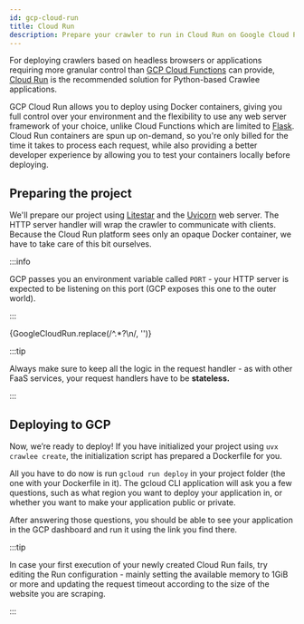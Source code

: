 ```yaml
---
id: gcp-cloud-run
title: Cloud Run
description: Prepare your crawler to run in Cloud Run on Google Cloud Platform.
---
```





For deploying crawlers based on headless browsers or applications requiring more granular control than [GCP Cloud Functions](./gcp-cloud-run-functions) can provide, [Cloud Run](https://cloud.google.com/run) is the recommended solution for Python-based Crawlee applications.

GCP Cloud Run allows you to deploy using Docker containers, giving you full control over your environment and the flexibility to use any web server framework of your choice, unlike Cloud Functions which are limited to [Flask](https://flask.palletsprojects.com/en/stable/). Cloud Run containers are spun up on-demand, so you're only billed for the time it takes to process each request, while also providing a better developer experience by allowing you to test your containers locally before deploying.

## Preparing the project

We'll prepare our project using [Litestar](https://litestar.dev/) and the [Uvicorn](https://www.uvicorn.org/) web server. The HTTP server handler will wrap the crawler to communicate with clients. Because the Cloud Run platform sees only an opaque Docker container, we have to take care of this bit ourselves.

:::info

GCP passes you an environment variable called `PORT` - your HTTP server is expected to be listening on this port (GCP exposes this one to the outer world).

:::

<CodeBlock className="language-python">
    {GoogleCloudRun.replace(/^.*?\n/, '')}
</CodeBlock>


:::tip

Always make sure to keep all the logic in the request handler - as with other FaaS services, your request handlers have to be **stateless.**

:::

## Deploying to GCP

Now, we’re ready to deploy! If you have initialized your project using `uvx crawlee create`, the initialization script has prepared a Dockerfile for you.

All you have to do now is run `gcloud run deploy` in your project folder (the one with your Dockerfile in it). The gcloud CLI application will ask you a few questions, such as what region you want to deploy your application in, or whether you want to make your application public or private.

After answering those questions, you should be able to see your application in the GCP dashboard and run it using the link you find there.

:::tip

In case your first execution of your newly created Cloud Run fails, try editing the Run configuration - mainly setting the available memory to 1GiB or more and updating the request timeout according to the size of the website you are scraping.

:::
